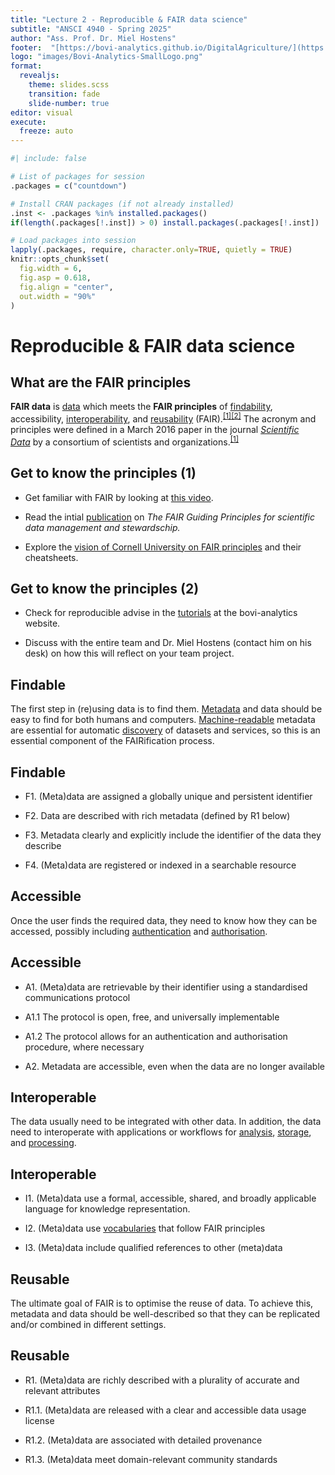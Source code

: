 ```yaml
---
title: "Lecture 2 - Reproducible & FAIR data science"
subtitle: "ANSCI 4940 - Spring 2025"
author: "Ass. Prof. Dr. Miel Hostens"
footer:  "[https://bovi-analytics.github.io/DigitalAgriculture/](https://bovi-analytics.github.io/DigitalAgriculture/)"
logo: "images/Bovi-Analytics-SmallLogo.png"
format: 
  revealjs: 
    theme: slides.scss
    transition: fade
    slide-number: true
editor: visual
execute:
  freeze: auto
---
```


```r
#| include: false

# List of packages for session
.packages = c("countdown")

# Install CRAN packages (if not already installed)
.inst <- .packages %in% installed.packages()
if(length(.packages[!.inst]) > 0) install.packages(.packages[!.inst])

# Load packages into session 
lapply(.packages, require, character.only=TRUE, quietly = TRUE)
knitr::opts_chunk$set(
  fig.width = 6,
  fig.asp = 0.618,
  fig.align = "center",
  out.width = "90%"
)
```

# Reproducible & FAIR data science

## What are the FAIR principles

**FAIR data** is [data](https://en.wikipedia.org/wiki/Data "Data") which meets the **FAIR principles** of [findability](https://en.wikipedia.org/wiki/Findability "Findability"), accessibility, [interoperability](https://en.wikipedia.org/wiki/Interoperability "Interoperability"), and [reusability](https://en.wikipedia.org/wiki/Reusability "Reusability") (FAIR).^[\[1\]](https://en.wikipedia.org/wiki/FAIR_data#cite_note-FAIR_principles_2016-1)[\[2\]](https://en.wikipedia.org/wiki/FAIR_data#cite_note-2)^ The acronym and principles were defined in a March 2016 paper in the journal [*Scientific Data*](https://en.wikipedia.org/wiki/Scientific_Data_(journal) "Scientific Data (journal)") by a consortium of scientists and organizations.^[\[1\]](https://en.wikipedia.org/wiki/FAIR_data#cite_note-FAIR_principles_2016-1)^

## Get to know the principles (1)

-   Get familiar with FAIR by looking at [this video](https://www.youtube.com/watch?v=K40utIzUzOk).

-   Read the intial [publication](https://www.nature.com/articles/sdata201618) on *The FAIR Guiding Principles for scientific data management and stewardschip.*

-   Explore the [vision of Cornell University on FAIR principles](https://data.research.cornell.edu/data-management/sharing/fair/) and their cheatsheets.

## Get to know the principles (2)

-   Check for reproducible advise in the [tutorials](https://bovi-analytics.com/tutorials/) at the bovi-analytics website.

-   Discuss with the entire team and Dr. Miel Hostens (contact him on his desk) on how this will reflect on your team project.

## Findable

The first step in (re)using data is to find them. [Metadata](https://en.wikipedia.org/wiki/Metadata "Metadata") and data should be easy to find for both humans and computers. [Machine-readable](https://en.wikipedia.org/wiki/Machine-readable_data "Machine-readable data") metadata are essential for automatic [discovery](https://en.wikipedia.org/wiki/Data_discovery "Data discovery") of datasets and services, so this is an essential component of the FAIRification process.

## Findable

-   F1. (Meta)data are assigned a globally unique and persistent identifier

-   F2. Data are described with rich metadata (defined by R1 below)

-   F3. Metadata clearly and explicitly include the identifier of the data they describe

-   F4. (Meta)data are registered or indexed in a searchable resource

## Accessible

Once the user finds the required data, they need to know how they can be accessed, possibly including [authentication](https://en.wikipedia.org/wiki/Authentication "Authentication") and [authorisation](https://en.wikipedia.org/wiki/Authorization "Authorization").

## Accessible

-   A1. (Meta)data are retrievable by their identifier using a standardised communications protocol

-   A1.1 The protocol is open, free, and universally implementable

-   A1.2 The protocol allows for an authentication and authorisation procedure, where necessary

-   A2. Metadata are accessible, even when the data are no longer available

## Interoperable

The data usually need to be integrated with other data. In addition, the data need to interoperate with applications or workflows for [analysis](https://en.wikipedia.org/wiki/Data_analysis "Data analysis"), [storage](https://en.wikipedia.org/wiki/Data_storage "Data storage"), and [processing](https://en.wikipedia.org/wiki/Data_processing "Data processing").

## Interoperable

-   I1. (Meta)data use a formal, accessible, shared, and broadly applicable language for knowledge representation.

-   I2. (Meta)data use [vocabularies](https://en.wikipedia.org/wiki/Controlled_vocabulary "Controlled vocabulary") that follow FAIR principles

-   I3. (Meta)data include qualified references to other (meta)data

## Reusable

The ultimate goal of FAIR is to optimise the reuse of data. To achieve this, metadata and data should be well-described so that they can be replicated and/or combined in different settings.

## Reusable

-   R1. (Meta)data are richly described with a plurality of accurate and relevant attributes

-   R1.1. (Meta)data are released with a clear and accessible data usage license

-   R1.2. (Meta)data are associated with detailed provenance

-   R1.3. (Meta)data meet domain-relevant community standards
